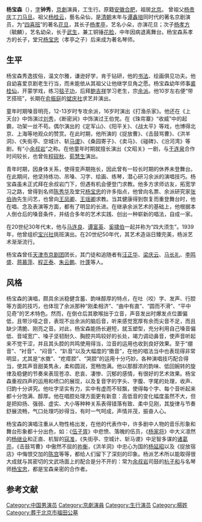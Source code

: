 {{Unreferenced|time=2014-07-07T03:05:10+00:00}}
'''杨宝森'''（{{bd|1909年|10月9日|1958年|2月10日|catIdx=Y杨}}），[[表字|字]]'''钟秀'''，[[京劇|京劇]]演員，工生行。原籍[[安徽|安徽]][[合肥|合肥]]，祖居[[北京|北京]]。
曾祖父[[杨贵庆|杨贵庆]]工[[刀马旦|刀马旦]]。祖父[[杨桂云|杨桂云]]，藝名朵仙，是[[清朝|清朝]]末年与[[谭鑫培|谭鑫培]]同时代的著名京剧演员，为“[[四喜班|四喜班]]”的著名[[花旦|花旦]]，其长子[[杨小朵|杨孝亭]]，艺名小朵，亦演花旦；次子[[杨幼朵|杨孝方]]（毓麟），艺名幼朵，长于[[武生|武生]]，兼工铜锤[[花脸|花脸]]，中年因病退离舞台。杨宝森系孝方的长子，堂兄[[杨宝忠|杨宝忠]]（孝亭之子）后来成为著名琴师。

==生平==
杨宝森秀逸拔俗，温文尔雅，谦逊好学，肯于钻研，他的[[书法|书法]]、绘画俱见功夫。他自幼喜爱京剧老生行当，而未能依从其祖父让他继学旦角之愿。杨宝森幼年师事[[裘桂仙|裘桂仙]]，开蒙学戏，练习[[毯子功|毯子功]]，后拜[[鲍吉祥|鲍吉祥]]学习老生，宗[[余叔岩|余派]]。他10岁左右便“带艺搭班”，长期在[[俞振庭|俞振庭]]的[[斌庆社|斌庆社]]求艺并演出。

童年时期嗓音明亮，12-13岁时专攻余派，16岁时演出《打渔杀家》。他还在《上天台》中饰演过[[刘秀|刘秀]]，《断密涧》中饰演过王伯党。在《珠帘寨》“收威”中的起霸，功架一丝不苟。偶尔演出的《定军山》、《阳平关》、《战太平》等戏，也博得北京、上海等地观众的赞赏。在此时期，他所演的《捉放曹》、《击鼓骂曹》、《洪羊洞》、《失街亭、空城计、斩[[马谡|马谡]]》、《桑园寄子》、《卖马》、《碰碑》、《汾河湾》等剧，有“小[[余叔岩|余叔岩]]”之称。在他童年时期就擅长演出《文昭关》一剧，与[[于连泉|于连泉]]合作时间较长，也曾佐[[程砚秋|程砚秋]]、[[荀慧生|荀慧生]]演出。

青年时期，因身体关系，使得变声期拖长，因此曾有一较长时期的休养未登舞台。在此期间，他坚持练功、吊嗓、习字、绘画、练琴，潜心研习余派的演唱技巧。杨宝森虽未正式拜在余叔岩门下，但遇有机会便登门求教。他多方求师访友，拓宽学习之路，曾得到名师[[陈秀华|陈秀华]]及堂兄[[杨宝忠|杨宝忠]]的许多指点，他曾向名票、余派研究家[[张伯驹|张伯驹]]先生问艺，也曾向[[王凤卿|王凤卿]]、[[王瑶卿|王瑶卿]]求教。当其健康得到恢复而重登舞台时，他在唱、念及表演等方面，都有了明显的长进。在继承余派艺术的基础上，他根据本人倒仓后的嗓音条件，并结合多年的艺术实践、创出一种崭新的唱法，自成一家。

在20世纪30年代末，他与[[马连良|马连良]]、[[谭富英|谭富英]]、[[奚啸伯|奚啸伯]]一起并称为“四大须生”。1939年，他曾组织[[宝兴社|宝兴社]]挑班演出。在20世纪50年代，其艺术造诣日臻完美，杨派艺术渐渐流行。

杨宝森曾任[[天津市京剧团|天津市京剧团]]团长，其门徒和追随者有[[汪正华|汪正华]]、[[梁庆云|梁庆云]]、[[马长礼|马长礼]]、[[李鸣盛|李鸣盛]]、[[蒋慕萍|蒋慕萍]]、[[程正泰|程正泰]]、[[朱云鹏|朱云鹏]]、[[叶蓬|叶蓬]]等人。 

==风格==
杨宝森的演唱，颇具余派稳健含蓄、韵味醇厚的特点，在吐（咬）字、发声、行腔等方面的技巧，也体现了余派那种“刚柔相济”、“曲中有直”、“圆而不滑”、“平中见奇”的艺术特色。然而，在倒仓后其歌喉拙于立音，声音发出时爆发点位置偏低，且带沙哑之音，表现不出余派的脑后音，听来感觉宽厚有余而尖音不足，而且缺少清脆、刚亮之音。对此，杨宝森能扬长避短，就玉塑型，充分利用自己嗓音偏低、音域宽广、嗓子坚韧耐久、胸腔共鸣较好的长处，竭力调动鼻音，使声音听起来不觉干涩，并且其头腔的共鸣使用得当，泣音的运用也收到良好效果。至于“绷音”、“衬音”、“闷音”、“趴音”以及大幅度的“擞音”，在他的唱法当中也表现得非常明显，尤其是“水擞”、“疙瘩腔”、“哭腔”的运用十分巧妙。各种演唱技巧配合得当，使其声音甜美隽永，柔和圆润，宽畅饱满。他以那醇浓的韵味、低回婉转的旋律及稳健的节奏来表现苍凉、悲哀、凄惨、沉郁的感情，有很好的艺术效果。杨宝森重视四声的运用和喷口的展现，以及复音字的字头、字腹、字尾的处理，收声、归韵十分讲究。他吐字坚实有力，实中有虚而不轻飘，使得每个字、每个音听起来都十分饱满、醇厚。他在唱腔处理方面更有新意：高低音的变化幅度虽然不大，但是把抑扬、强弱、虚实、大小等种种关系表得错落有致、柔中见刚，其旋律与节奏舒展流畅，气口处理巧妙得当，有时一气呵成，声情并茂，振奋人心。

杨宝森的演唱注重从人物性格出发，在他的代表作中，许多剧中人物的音乐形象和舞台形象都十分出色，如：《[[伍子胥|伍子胥]]》中悲愤、落魄的伍员，《[[杨家将|杨家将]]》中大义凛然的[[杨继业|杨继业]]和正直、机智的[[寇准|寇准]]，《失街亭、空城计、斩马谡》中足智多谋的[[诸葛亮|诸葛亮]]，《击鼓骂曹》中傲然不屈的[[祢衡|祢衡]]，《洪羊洞》中忠心为国的[[杨延昭|杨延昭]]以及《捉放宿店》中悔恨交加的[[陈宫|陈宫]]等等，都给人们留下了深刻的印象。杨派艺术所以能取得很大成就与其密切的文武场面上的配合是分不开的：常为[[余叔岩|余叔岩]]司鼓的[[杭子和|杭子和]]与名琴师[[杨宝忠|杨宝忠]]，都是宝森亲密的合作者。
==参考文献==
{{Reflist}}
{{京剧名角}}
{{Authority control}}
[[Category:中国男演员|Category:中国男演员]]
[[Category:京劇演員|Category:京劇演員]]
[[Category:生行演员|Category:生行演员]]
[[Category:楊姓|Category:楊姓]]
[[Category:葬于北京市福田公墓|Category:葬于北京市福田公墓]]